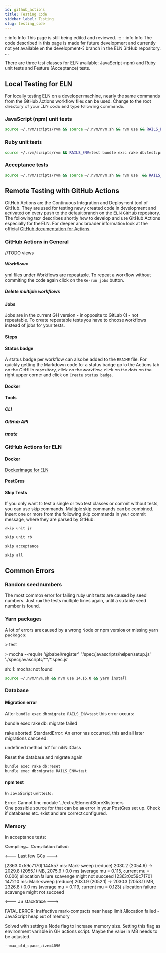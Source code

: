 ```yaml
---
id: github_actions
title: Testing Code
sidebar_label: Testing
slug: testing_code
---
```


:::info Info 
This page is still being edited and reviewed.
::: 
:::info Info 
The code described in this page is made for future development and currently not yet available on the development-5 branch in the ELN GitHub repository.
::: 

There are three test classes for ELN available: JavaScript (npm) and Ruby unit tests and Feature (Acceptance) tests.

## Local Testing for ELN 
For locally testing ELN on a developer machine, nearly the same commands from the GitHub Actions workflow files can be used. Change to the root directory of your ELN code and type following commands:
### JavaScript (npm) unit tests 
```sh
source ~/.rvm/scripts/rvm && source ~/.nvm/nvm.sh && nvm use && RAILS_ENV=test bundle exec rake db:test:prepare && npm test
```

### Ruby unit tests 
```sh
source ~/.rvm/scripts/rvm && RAILS_ENV=test bundle exec rake db:test:prepare && bundle exec rspec --exclude-pattern spec/{features}/**/*_spec.rb
```

### Acceptance tests 
```sh
source ~/.rvm/scripts/rvm && source ~/.nvm/nvm.sh && nvm use  && RAILS_ENV=test bundle exec rake db:test:prepare && bundle exec rake assets:precompile  && bundle exec rspec spec/features
```

## Remote Testing with GitHub Actions 
GitHub Actions are the Continuous Integration and Deployment tool of GitHub. They are used for testing newly created code in development and activated on every push to the default branch on the [ELN GitHub repository](https://github.com/ComPlat/chemotion_ELN). The following text describes shortly how to develop and use GitHub Actions especially for the ELN. For deeper and broader information look at the official [GitHub documentation for Actions](https://docs.github.com/en/actions).

### GitHub Actions in General
//TODO views

#### Workflows
yml files under 
Workflows are repeatable. To repeat a workflow without commiting the code again click on the `Re-run jobs` button.
##### Delete multiple workflows

#### Jobs
Jobs are in the current GH version - in opposite to GitLab CI - not repeatable. To create repeatable tests you have to choose workflows instead of jobs for your tests.

#### Steps

#### Status badge
A status badge per workflow can also be added to the `README` file. For quickly getting the Markdown code for a status badge go to the Actions tab on the GitHUb repository, click on the workflow, click on the dots on the right upper corner and click on `Create status badge`.

#### Docker 


#### Tools 
##### CLI 
##### GitHub API
##### tmate

### GitHub Actions for ELN
#### Docker
[Dockerimage for ELN](https://hub.docker.com/r/complat/complat-ubuntu-runner)
#### PostGres

#### Skip Tests
If you only want to test a single or two test classes or commit without tests, you can use skip commands. Multiple skip commands can be combined. Insert one or more from the following skip commands in your commit message, where they are parsed by GitHub:
```sh
skip unit js
``` 
```sh
skip unit rb
``` 
```sh
skip acceptance
``` 
```sh
skip all
``` 

## Common Errors
### Random seed numbers
The most common error for failing ruby unit tests are caused by seed numbers. Just run the tests multiple times again, until a suitable seed number is found.

### Yarn packages
A lot of errors are caused by a wrong Node or npm version or missing yarn packages:
<div class="boxBorder">
> test  

\> mocha --require '@babel/register' './spec/javascripts/helper/setup.js' './spec/javascripts/**/*.spec.js'

sh: 1: mocha: not found
</div>

```sh
source ~/.nvm/nvm.sh && nvm use 14.16.0 && yarn install
```

### Database
#### Migration error
After `bundle exec db:migrate RAILS_ENV=test` this error occurs:
<div class="boxBorder">
bundle exec rake db: migrate failed

rake aborted!
StandardError: An error has occurred, this and all later migrations canceled:

undefined method `id' for nil:NilClass
</div>

Reset the database and migrate again:  

```sh
bundle exec rake db:reset
bundle exec db:migrate RAILS_ENV=test
```
#### npm test
In JavaScript unit tests:
<div class="boxBorder">
Error: Cannot find module '../extra/ElementStoreXlisteners'
</div>
One possible source for that can be an error in your PostGres set up. Check if databases etc. exist and are correct configured.

### Memory
in acceptance tests:  
<div class="boxBorder">
Compiling...
Compilation failed:

<--- Last few GCs --->

[2363:0x59c7170]   144557 ms: Mark-sweep (reduce) 2030.2 (2054.6) -> 2029.8 (2055.1) MB, 2075.9 / 0.0 ms  (average mu = 0.115, current mu = 0.006) allocation failure scavenge might not succeed
[2363:0x59c7170]   147210 ms: Mark-sweep (reduce) 2030.9 (2052.1) -> 2030.3 (2053.1) MB, 2326.8 / 0.0 ms  (average mu = 0.119, current mu = 0.123) allocation failure scavenge might not succeed


<--- JS stacktrace --->

FATAL ERROR: Ineffective mark-compacts near heap limit Allocation failed - JavaScript heap out of memory
</div>
Solved with setting a Node flag to increase memory size. Setting this flag as environment variable in GH actions script. Maybe the value in MB needs to be adjusted.

```sh
--max_old_space_size=4096
```